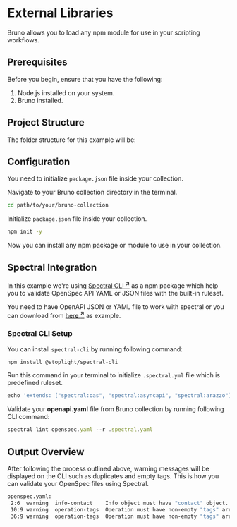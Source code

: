 
# External Libraries

Bruno allows you to load any npm module for use in your scripting workflows.

## Prerequisites

Before you begin, ensure that you have the following:

1. Node.js installed on your system.
2. Bruno installed.

## Project Structure

The folder structure for this example will be:

<FileTree>
  <FileTree.Folder name="bruno-collection" defaultOpen>
    <FileTree.Folder name="api-testing" />
    <FileTree.File name="openspec.yaml" />
    <FileTree.File name=".spectral.yml" />
    <FileTree.File name="package.json" />
    <FileTree.File name="bruno.json" />
    <FileTree.Folder name="node_modules">
      <FileTree.File name="spectral-cli" />
    </FileTree.Folder>
  </FileTree.Folder>
</FileTree>

## Configuration

You need to initialize `package.json` file inside your collection.

Navigate to your Bruno collection directory in the terminal.

```bash
cd path/to/your/bruno-collection
```

Initialize `package.json` file inside your collection.

```bash
npm init -y
```

Now you can install any npm package or module to use in your collection.

## Spectral Integration

In this example we're using [Spectral CLI <strong><sup>↗</sup></strong>](https://github.com/stoplightio/spectral?tab=readme-ov-file) as a npm package which help you to validate OpenSpec API YAML or JSON files with the built-in ruleset.

You need to have OpenAPI JSON or YAML file to work with spectral or you can download from [here <strong><sup>↗</sup></strong>](https://github.com/ganesh-bruno/spectral-example) as example.

### Spectral CLI Setup

You can install `spectral-cli` by running following command:

```bash
npm install @stoplight/spectral-cli
```

Run this command in your terminal to initialize `.spectral.yml` file which is predefined ruleset.

```js copy
echo 'extends: ["spectral:oas", "spectral:asyncapi", "spectral:arazzo"]' > .spectral.yaml
```

Validate your **openapi.yaml** file from Bruno collection by running following CLI command:

```js copy
spectral lint openspec.yaml --r .spectral.yaml
```

## Output Overview

After following the process outlined above, warning messages will be displayed on the CLI such as duplicates and empty tags. This is how you can validate your OpenSpec files using Spectral.

```bash
openspec.yaml:
 2:6  warning  info-contact    Info object must have "contact" object.      info
 10:9 warning  operation-tags  Operation must have non-empty "tags" array.  paths./pets.get
 36:9 warning  operation-tags  Operation must have non-empty "tags" array.  paths./pets/{petId}.get
```
